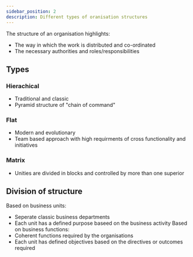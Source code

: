 ```yaml
---
sidebar_position: 2
description: Different types of oranisation structures
---
```


The structure of an organisation highlights:
  - The way in which the work is distributed and co-ordinated
  - The necessary authorities and roles/responsibilities

## Types
### Hierachical
- Traditional and classic
- Pyramid structure of "chain of command"

### Flat
- Modern and evolutionary
- Team based approach with high requirments of cross functionality and initiatives

### Matrix
- Unities are divided in blocks and controlled by more than one superior

## Division of structure
Based on business units:
- Seperate classic business departments
- Each unit has a defined purpose baseed on  the business activity
Based on business functions:
- Coherent functions required by the organisations
- Each unit has defined objectives based on the directives or outcomes required
